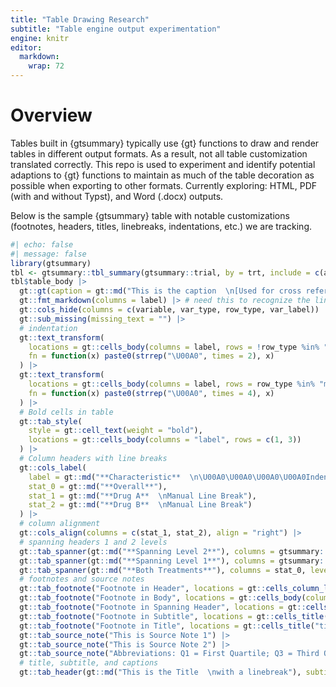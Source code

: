 ```yaml
---
title: "Table Drawing Research"
subtitle: "Table engine output experimentation"
engine: knitr
editor:
  markdown:
    wrap: 72
---
```


# Overview

Tables built in {gtsummary} typically use {gt} functions to draw and render 
tables in different output formats. As a result, not all table customization
translated correctly. This repo is used to experiment and identify potential
adaptions to {gt} functions to maintain as much of the table decoration as possible
when exporting to other formats. Currently exploring: HTML, PDF 
(with and without Typst), and Word (.docx) outputs.

Below is the sample {gtsummary} table with notable customizations (footnotes, 
headers, titles, linebreaks, indentations, etc.) we are tracking.

```r
#| echo: false
#| message: false
library(gtsummary)
tbl <- gtsummary::tbl_summary(gtsummary::trial, by = trt, include = c(age, grade), missing = "always", label = list(age = "Age  \n\U00A0\U00A0linebreak in a cell")) |> add_overall()
tbl$table_body |> 
  gt::gt(caption = gt::md("This is the caption  \n[Used for cross referencing in Quarto]")) |> 
  gt::fmt_markdown(columns = label) |> # need this to recognize the line break in the table body
  gt::cols_hide(columns = c(variable, var_type, row_type, var_label)) |> 
  gt::sub_missing(missing_text = "") |> 
  # indentation
  gt::text_transform(
    locations = gt::cells_body(columns = label, rows = !row_type %in% "label"),
    fn = function(x) paste0(strrep("\U00A0", times = 2), x)
  ) |> 
  gt::text_transform(
    locations = gt::cells_body(columns = label, rows = row_type %in% "missing"),
    fn = function(x) paste0(strrep("\U00A0", times = 4), x)
  ) |> 
  # Bold cells in table
  gt::tab_style(
    style = gt::cell_text(weight = "bold"), 
    locations = gt::cells_body(columns = "label", rows = c(1, 3))
  ) |> 
  # Column headers with line breaks
  gt::cols_label(
    label = gt::md("**Characteristic**  \n\U00A0\U00A0\U00A0\U00A0Indented Header"), 
    stat_0 = gt::md("**Overall**"),
    stat_1 = gt::md("**Drug A**  \nManual Line Break"), 
    stat_2 = gt::md("**Drug B**  \nManual Line Break")
  ) |> 
  # column alignment
  gt::cols_align(columns = c(stat_1, stat_2), align = "right") |> 
  # spanning headers 1 and 2 levels
  gt::tab_spanner(gt::md("**Spanning Level 2**"), columns = gtsummary::all_stat_cols(), level = 2L, id = "stat_1_L2") |> 
  gt::tab_spanner(gt::md("**Spanning Level 1**"), columns = gtsummary::all_stat_cols(FALSE), level = 1L, id = "stat_1_L1") |> 
  gt::tab_spanner(gt::md("**Both Treatments**"), columns = stat_0, level = 1L, id = "stat_0_L1") |> 
  # footnotes and source notes
  gt::tab_footnote("Footnote in Header", locations = gt::cells_column_labels(columns = label)) |> 
  gt::tab_footnote("Footnote in Body", locations = gt::cells_body(columns = label, row = 1L)) |> 
  gt::tab_footnote("Footnote in Spanning Header", locations = gt::cells_column_spanners(spanners = "stat_1_L1")) |> 
  gt::tab_footnote("Footnote in Subtitle", locations = gt::cells_title("subtitle")) |> 
  gt::tab_footnote("Footnote in Title", locations = gt::cells_title("title")) |> 
  gt::tab_source_note("This is Source Note 1") |> 
  gt::tab_source_note("This is Source Note 2") |> 
  gt::tab_source_note("Abbreviations: Q1 = First Quartile; Q3 = Third Quartile") |> 
  # title, subtitle, and captions
  gt::tab_header(gt::md("This is the Title  \nwith a linebreak"), subtitle = "This is the Subtitle")
```
